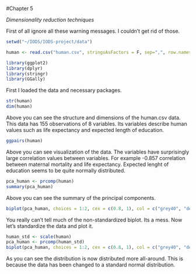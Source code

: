 #Chapter 5

*Dimensionality reduction techniques*

First of all ignore all these warning messages. I couldn't get rid of those.

```r
setwd("~/IODS/IODS-project/data")

human <- read.csv("human.csv", stringsAsFactors = F, sep=",", row.names = 1)

library(ggplot2)
library(dplyr)
library(stringr)
library(GGally)

```
First I loaded the data and necessary packages.  

```r
str(human)
dim(human)
```
Above you can see the structure and dimensions of the human.csv data. This data has 155 observations of 8 variables. Its variables describe human values such as life expectancy and expected length of education.  

```r
ggpairs(human)
```
Above you can see visualization of the data. The variables have surprisingly large correlation values between variables. For example -0.857 correlation between maternal mortality and life expectancy. Expected lenght of education seems to be quite normally distributed.  

```r
pca_human <- prcomp(human)
summary(pca_human)

```

Above you can see the summary of the principal components.

```r
biplot(pca_human, choices = 1:2, cex = c(0.8, 1), col = c("grey40", "deeppink2"))
```

You really can't tell much of the non-standardized biplot. Its a mess. Now let's standardize the data and plot it.

```r
human_std <- scale(human)
pca_human <- prcomp(human_std)
biplot(pca_human, choices = 1:2, cex = c(0.8, 1), col = c("grey40", "deeppink2"))

```

As you can see the distribution is now distributed more all-around. This is because the data has been changed to a standard normal distribution. 
